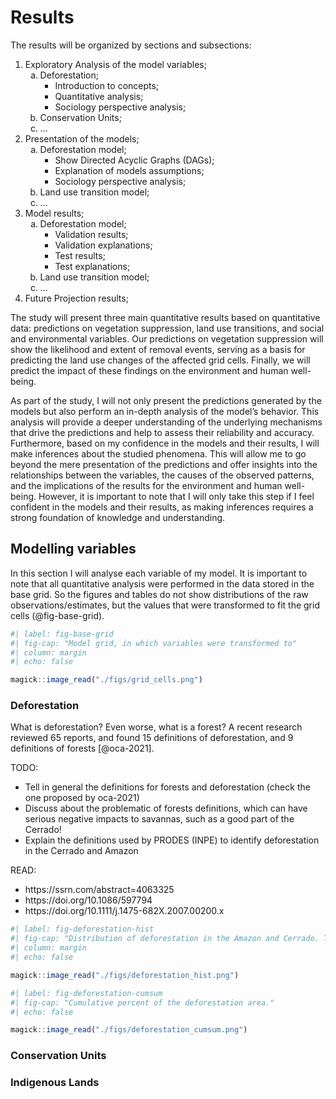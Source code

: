 # Results

The results will be organized by sections and subsections:

1. Exploratory Analysis of the model variables;
    a) Deforestation;
        - Introduction to concepts;
        - Quantitative analysis;
        - Sociology perspective analysis;
    b) Conservation Units;
    c) ...
2. Presentation of the models;
    a) Deforestation model;
        - Show Directed Acyclic Graphs (DAGs);
        - Explanation of models assumptions;
        - Sociology perspective analysis;
    b) Land use transition model;
    c) ...
3. Model results;
    a) Deforestation model;
        - Validation results;
        - Validation explanations;
        - Test results;
        - Test explanations;
    b) Land use transition model;
    c) ...
4. Future Projection results;

The study will present three main quantitative results based on quantitative data: predictions on vegetation suppression, land use transitions, and social and environmental variables. 
Our predictions on vegetation suppression will show the likelihood and extent of removal events, serving as a basis for predicting the land use changes of the affected grid cells. 
Finally, we will predict the impact of these findings on the environment and human well-being.

As part of the study, I will not only present the predictions generated by the models but also perform an in-depth analysis of the model's behavior. 
This analysis will provide a deeper understanding of the underlying mechanisms that drive the predictions and help to assess their reliability and accuracy.
Furthermore, based on my confidence in the models and their results, I will make inferences about the studied phenomena. 
This will allow me to go beyond the mere presentation of the predictions and offer insights into the relationships between the variables, the causes of the observed patterns, and the implications of the results for the environment and human well-being. 
However, it is important to note that I will only take this step if I feel confident in the models and their results, as making inferences requires a strong foundation of knowledge and understanding.

## Modelling variables

In this section I will analyse each variable of my model. 
It is important to note that all quantitative analysis were performed in the data stored in the base grid.
So the figures and tables do not show distributions of the raw observations/estimates, but the values that were transformed to fit the grid cells (@fig-base-grid). 

```r
#| label: fig-base-grid
#| fig-cap: "Model grid, in which variables were transformed to"
#| column: margin
#| echo: false

magick::image_read("./figs/grid_cells.png")

```

### Deforestation

What is deforestation? Even worse, what is a forest? A recent research reviewed 65 reports, and found 15 definitions of deforestation, and 9 definitions of forests [@oca-2021].

::: {.callout-important collapse="true"}

TODO: 

- Tell in general the definitions for forests and deforestation (check the one proposed by oca-2021)
- Discuss about the problematic of forests definitions, which can have serious negative impacts to savannas, such as a good part of the Cerrado!
- Explain the definitions used by PRODES (INPE) to identify deforestation in the Cerrado and Amazon

READ:

- https://ssrn.com/abstract=4063325
- https://doi.org/10.1086/597794 
- https://doi.org/10.1111/j.1475-682X.2007.00200.x

:::



```r
#| label: fig-deforestation-hist
#| fig-cap: "Distribution of deforestation in the Amazon and Cerrado. The horizontal scale is transformed to base 10 log."
#| column: margin
#| echo: false

magick::image_read("./figs/deforestation_hist.png")

```



```r
#| label: fig-deforestation-cumsum
#| fig-cap: "Cumulative percent of the deforestation area."
#| echo: false

magick::image_read("./figs/deforestation_cumsum.png")

```

### Conservation Units


### Indigenous Lands

